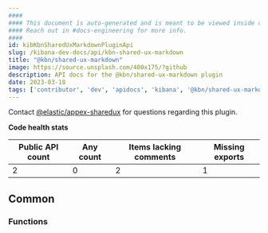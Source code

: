 ```yaml
---
####
#### This document is auto-generated and is meant to be viewed inside our experimental, new docs system.
#### Reach out in #docs-engineering for more info.
####
id: kibKbnSharedUxMarkdownPluginApi
slug: /kibana-dev-docs/api/kbn-shared-ux-markdown
title: "@kbn/shared-ux-markdown"
image: https://source.unsplash.com/400x175/?github
description: API docs for the @kbn/shared-ux-markdown plugin
date: 2023-03-18
tags: ['contributor', 'dev', 'apidocs', 'kibana', '@kbn/shared-ux-markdown']
---
```




Contact [@elastic/appex-sharedux](https://github.com/orgs/elastic/teams/appex-sharedux) for questions regarding this plugin.

**Code health stats**

| Public API count  | Any count | Items lacking comments | Missing exports |
|-------------------|-----------|------------------------|-----------------|
| 2 | 0 | 2 | 1 |

## Common

### Functions
<DocDefinitionList data={kbnSharedUxMarkdownObj.common.functions}/>

